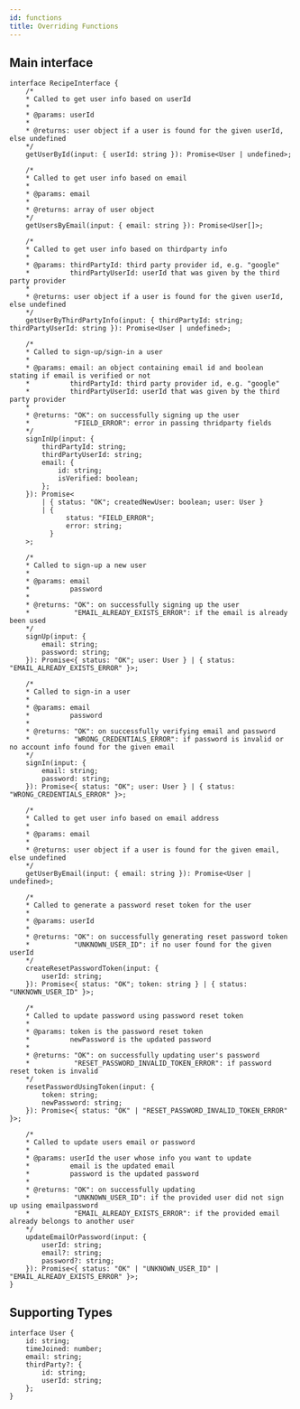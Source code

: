 ```yaml
---
id: functions
title: Overriding Functions
---
```


## Main interface

```tsx
interface RecipeInterface {
    /* 
    * Called to get user info based on userId
    * 
    * @params: userId
    * 
    * @returns: user object if a user is found for the given userId, else undefined
    */
    getUserById(input: { userId: string }): Promise<User | undefined>;

    /* 
    * Called to get user info based on email
    * 
    * @params: email
    * 
    * @returns: array of user object
    */
    getUsersByEmail(input: { email: string }): Promise<User[]>;

    /* 
    * Called to get user info based on thirdparty info
    * 
    * @params: thirdPartyId: third party provider id, e.g. "google"
    *          thirdPartyUserId: userId that was given by the third party provider
    * 
    * @returns: user object if a user is found for the given userId, else undefined
    */
    getUserByThirdPartyInfo(input: { thirdPartyId: string; thirdPartyUserId: string }): Promise<User | undefined>;

    /* 
    * Called to sign-up/sign-in a user
    * 
    * @params: email: an object containing email id and boolean stating if email is verified or not
    *          thirdPartyId: third party provider id, e.g. "google"
    *          thirdPartyUserId: userId that was given by the third party provider
    * 
    * @returns: "OK": on successfully signing up the user
    *           "FIELD_ERROR": error in passing thridparty fields
    */
    signInUp(input: {
        thirdPartyId: string;
        thirdPartyUserId: string;
        email: {
            id: string;
            isVerified: boolean;
        };
    }): Promise<
        | { status: "OK"; createdNewUser: boolean; user: User }
        | {
              status: "FIELD_ERROR";
              error: string;
          }
    >;

    /* 
    * Called to sign-up a new user
    * 
    * @params: email
    *          password
    * 
    * @returns: "OK": on successfully signing up the user
    *           "EMAIL_ALREADY_EXISTS_ERROR": if the email is already been used
    */
    signUp(input: {
        email: string;
        password: string;
    }): Promise<{ status: "OK"; user: User } | { status: "EMAIL_ALREADY_EXISTS_ERROR" }>;

    /* 
    * Called to sign-in a user
    * 
    * @params: email
    *          password
    * 
    * @returns: "OK": on successfully verifying email and password
    *           "WRONG_CREDENTIALS_ERROR": if password is invalid or no account info found for the given email
    */
    signIn(input: {
        email: string;
        password: string;
    }): Promise<{ status: "OK"; user: User } | { status: "WRONG_CREDENTIALS_ERROR" }>;

    /* 
    * Called to get user info based on email address
    * 
    * @params: email
    * 
    * @returns: user object if a user is found for the given email, else undefined
    */
    getUserByEmail(input: { email: string }): Promise<User | undefined>;

    /* 
    * Called to generate a password reset token for the user
    * 
    * @params: userId
    * 
    * @returns: "OK": on successfully generating reset password token
    *           "UNKNOWN_USER_ID": if no user found for the given userId
    */
    createResetPasswordToken(input: {
        userId: string;
    }): Promise<{ status: "OK"; token: string } | { status: "UNKNOWN_USER_ID" }>;

    /* 
    * Called to update password using password reset token
    * 
    * @params: token is the password reset token
    *          newPassword is the updated password
    * 
    * @returns: "OK": on successfully updating user's password
    *           "RESET_PASSWORD_INVALID_TOKEN_ERROR": if password reset token is invalid
    */
    resetPasswordUsingToken(input: {
        token: string;
        newPassword: string;
    }): Promise<{ status: "OK" | "RESET_PASSWORD_INVALID_TOKEN_ERROR" }>;

    /* 
    * Called to update users email or password
    * 
    * @params: userId the user whose info you want to update
    *          email is the updated email
    *          password is the updated password
    * 
    * @returns: "OK": on successfully updating
    *           "UNKNOWN_USER_ID": if the provided user did not sign up using emailpassword
    *           "EMAIL_ALREADY_EXISTS_ERROR": if the provided email already belongs to another user
    */
    updateEmailOrPassword(input: {
        userId: string;
        email?: string;
        password?: string;
    }): Promise<{ status: "OK" | "UNKNOWN_USER_ID" | "EMAIL_ALREADY_EXISTS_ERROR" }>;
}
```

## Supporting Types
```tsx
interface User {
    id: string;
    timeJoined: number;
    email: string;
    thirdParty?: {
        id: string;
        userId: string;
    };
}
```